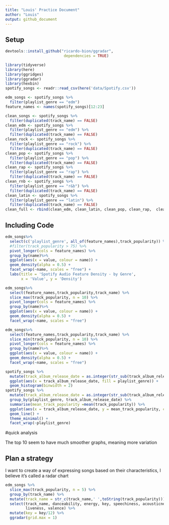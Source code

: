 ```yaml
---
title: "Louis' Practice Document"
author: "Louis"
output: github_document
---
```


## Setup

```r
devtools::install_github("ricardo-bion/ggradar", 
                          dependencies = TRUE)
```

```r
library(tidyverse)
library(here)
library(ggridges)
library(ggradar)
library(hexbin)
spotify_songs <- readr::read_csv(here('data/Spotify.csv'))
```

```r
edm_songs <- spotify_songs %>%
  filter(playlist_genre == "edm")
feature_names <- names(spotify_songs)[12:23]
```

```r
clean_songs <- spotify_songs %>%
  filter(duplicated(track_name) == FALSE)
clean_edm <- spotify_songs %>%
  filter(playlist_genre == "edm") %>%
  filter(duplicated(track_name) == FALSE)
clean_rock <- spotify_songs %>%
  filter(playlist_genre == "rock") %>%
  filter(duplicated(track_name) == FALSE)
clean_pop <- spotify_songs %>%
  filter(playlist_genre == "pop") %>%
  filter(duplicated(track_name) == FALSE)
clean_rap <- spotify_songs %>%
  filter(playlist_genre == "rap") %>%
  filter(duplicated(track_name) == FALSE)
clean_rnb <- spotify_songs %>%
  filter(playlist_genre == "r&b") %>%
  filter(duplicated(track_name) == FALSE)
clean_latin <- spotify_songs %>%
  filter(playlist_genre == "latin") %>%
  filter(duplicated(track_name) == FALSE)
clean_full <- rbind(clean_edm, clean_latin, clean_pop, clean_rap,  clean_rnb, clean_rock)
```

## Including Code

```r
edm_songs%>%
  select(c('playlist_genre', all_of(feature_names),track_popularity)) %>%
  #filter(track_popularity > 75) %>%
  pivot_longer(cols = feature_names) %>%
  group_by(name)%>%
  ggplot(aes(x = value, colour = name)) +
  geom_density(alpha = 0.5) +
  facet_wrap(~name, scales = "free") +
  labs(title = 'Spotify Audio Feature Density - by Genre',
       x = 'Value', y = 'Density')
```

```r
edm_songs%>%
  select(feature_names,track_popularity,track_name) %>%
  slice_max(track_popularity, n = 10) %>%
  pivot_longer(cols = feature_names) %>%
  group_by(name)%>%
  ggplot(aes(x = value, colour = name)) +
  geom_density(alpha = 0.5) +
  facet_wrap(~name, scales = "free")

edm_songs%>%
  select(feature_names,track_popularity,track_name) %>%
  slice_min(track_popularity, n = 10) %>%
  pivot_longer(cols = feature_names) %>%
  group_by(name)%>%
  ggplot(aes(x = value, colour = name)) +
  geom_density(alpha = 0.5) +
  facet_wrap(~name, scales = "free")
```

```r
spotify_songs %>%
  mutate(track_album_release_date = as.integer(str_sub(track_album_release_date, end = 4))) %>%
  ggplot(aes(x = track_album_release_date, fill = playlist_genre)) +
  geom_histogram(binwidth = 2)
spotify_songs %>%
  mutate(track_album_release_date = as.integer(str_sub(track_album_release_date, end = 4))) %>%
  group_by(playlist_genre, track_album_release_date) %>%
  summarise(mean_track_popularity =mean(track_popularity)) %>%
  ggplot(aes(x = track_album_release_date, y = mean_track_popularity, colour = playlist_genre)) +
  geom_line() +
  theme_minimal() +
  facet_wrap(~playlist_genre)
```

#quick analysis

The top 10 seem to have much smoother graphs, meaning more variation

## Plan a strategy

I want to create a way of expressing songs based on their characteristics, I believe it's called a radar chart

```r
edm_songs %>%
  slice_max(track_popularity, n = 5) %>%
  group_by(track_name) %>%
  mutate(track_name = str_c(track_name,' ',toString(track_popularity))) %>%
  select(track_name, danceability, energy, key, speechiness, acousticness, instrumentalness,
         liveness, valence) %>%
  mutate(key = key/12) %>%
  ggradar(grid.max = 1)
```